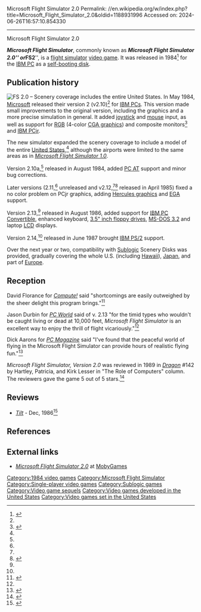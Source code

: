 Microsoft Flight Simulator 2.0
Permalink: //en.wikipedia.org/w/index.php?title=Microsoft_Flight_Simulator_2.0&oldid=1188931996
Accessed on: 2024-06-26T16:57:10.854330



------
Microsoft Flight Simulator 2.0
{{Short description|1984 video game}}
{{for|the Flight Simulator game for 8-bit and 16-bit computers|Flight Simulator II (Sublogic)}}
{{Infobox video game
| title         = Microsoft Flight Simulator 2.0
| image         = Microsoft Flight Simulator 2 cover.jpg
| developer     = [[Sublogic]]
| publisher     = [[Microsoft]]
| designer      = [[Bruce Artwick]]
| series        = ''[[Microsoft Flight Simulator]]''
| platforms     = [[IBM Personal Computer|IBM PC]], [[IBM PCjr]], [[PC AT]], [[IBM PC Convertible]], [[MS-DOS]], [[IBM PS/2]]
| released      = {{release date and age|1984|5}}
| genre         = [[Amateur flight simulation]]
| modes         = [[Single-player]]
}}

'''''Microsoft Flight Simulator''''', commonly known as '''''Microsoft Flight Simulator 2.0''''' or '''''FS2''''', is a [[flight simulator]] [[video game]]. It was released in 1984<ref name="auto1">{{Cite web|url=https://www.mobygames.com/game/microsoft-flight-simulator-v20|title=Microsoft Flight Simulator (v2.0) for PC Booter (1984)|website=MobyGames}}</ref> for the [[IBM PC]] as a [[self-booting disk]].

==Publication history==
[[File:Flight Simulator 2.13 - Meigs.png|thumb|'''FS 2.0''' – Scenery coverage includes the entire United States.]]
In May 1984, [[Microsoft]] released their version 2 (v2.10)<ref name="auto1"/> for [[IBM Personal Computer|IBM PCs]]. This version made small improvements to the original version, including the graphics and a more precise simulation in general. It added [[joystick]] and [[Computer mouse|mouse]] input, as well as support for [[RGB monitor|RGB]] (4-color [[Color Graphics Adapter|CGA graphics]]) and composite monitors<ref name="auto">{{Cite web|url=https://archive.org/details/pcworld512unse|title=PC World Dec. 1987, p.209|via=Internet Archive}}</ref> and [[IBM PCjr]].

The new simulator expanded the scenery coverage to include a model of the entire [[United States]],<ref name="auto"/> although the airports were limited to the same areas as in ''[[Microsoft Flight Simulator 1.0]]''.

Version 2.10a,<ref name="auto1"/> released in August 1984, added [[PC AT]] support and minor bug corrections.

Later versions (2.11,<ref name="auto1"/> unreleased and v2.12,<ref name="auto1"/><ref>{{Cite web |date=1985 |title=PC Mag 23 Jul 1985 |url=https://books.google.com/books?id=Dwvc24nC0IQC&dq=%22%22Microsoft+Flight+Simulator+3%22&pg=PA53}}</ref> released in April 1985) fixed a no color problem on PCjr graphics, adding [[Hercules Graphics Card|Hercules graphics]] and [[Enhanced Graphics Adapter|EGA]] support.

Version 2.13,<ref name="auto1"/> released in August 1986, added support for [[IBM PC Convertible]], enhanced keyboard, [[3.5" inch floppy drive]]s, [[MS-DOS 3.2]] and laptop [[LCD]] displays.

Version 2.14,<ref name="auto1"/> released in June 1987 brought [[IBM PS/2]] support.

Over the next year or two, compatibility with [[Sublogic]] Scenery Disks was provided, gradually covering the whole U.S. (including [[Hawaii]]), [[Japan]], and part of [[Europe]].

==Reception==
David Florance for ''[[Compute!]]'' said "shortcomings are easily outweighed by the sheer delight this program brings."<ref>{{Cite web|url=https://archive.org/details/1984-12-compute-magazine|title=Compute! Magazine Issue 055|date=December 27, 1984|via=Internet Archive}}</ref>

Jason Durbin for ''[[PC World]]'' said of v. 2.13 "for the timid types who wouldn't be caught living or dead at 10,000 feet, ''Microsoft Flight Simulator'' is an excellent way to enjoy the thrill of flight vicariously."<ref name="auto"/>

Dick Aarons for ''[[PC Magazine]]'' said "I've found that the peaceful world of flying in the Microsoft Flight Simulator can provide hours of realistic flying fun."<ref>{{Cite web|url=https://archive.org/details/PC-Mag-1984-10-02|title=PC Mag 1984-10-02|date=October 2, 1984|via=Internet Archive}}</ref>

''Microsoft Flight Simulator, Version 2.0'' was reviewed in 1989 in ''[[Dragon (magazine)|Dragon]]'' #142 by Hartley, Patricia, and Kirk Lesser in "The Role of Computers" column. The reviewers gave the game 5 out of 5 stars.<ref name="Dragon142">{{cite journal
|title=The Role of Computers
|author=Lesser, Hartley, Patricia, and Kirk
|journal=Dragon
|issue=142
|date=February 1989
|pages=42–51}}</ref>

==Reviews==
*''[[Tilt (French magazine)|Tilt]]'' - Dec, 1986<ref>{{Cite web|url=https://archive.org/details/Tilt037|title=Tilt 037|date=December 27, 1986|via=Internet Archive}}</ref>

==References==
{{reflist}}

==External links==
*[https://www.mobygames.com/game/pc-booter/microsoft-flight-simulator-v20 ''Microsoft Flight Simulator 2.0''] at [[MobyGames]]

{{Microsoft Flight Simulator}}

[[Category:1984 video games]]
[[Category:Microsoft Flight Simulator]]
[[Category:Single-player video games]]
[[Category:Sublogic games]]
[[Category:Video game sequels]]
[[Category:Video games developed in the United States]]
[[Category:Video games set in the United States]]